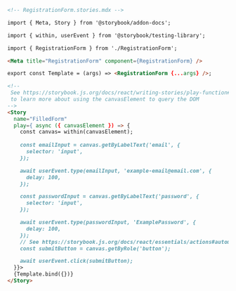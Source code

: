 ```md
<!-- RegistrationForm.stories.mdx -->

import { Meta, Story } from '@storybook/addon-docs';

import { within, userEvent } from '@storybook/testing-library';

import { RegistrationForm } from './RegistrationForm';

<Meta title="RegistrationForm" component={RegistrationForm} />

export const Template = (args) => <RegistrationForm {...args} />;

<!--  
 See https://storybook.js.org/docs/react/writing-stories/play-function#working-with-the-canvas
 to learn more about using the canvasElement to query the DOM
-->
<Story
  name="FilledForm"
  play={ async ({ canvasElement }) => {
    const canvas= within(canvasElement);
    
    const emailInput = canvas.getByLabelText('email', {
      selector: 'input',
    });

    await userEvent.type(emailInput, 'example-email@email.com', {
      delay: 100,
    });

    const passwordInput = canvas.getByLabelText('password', {
      selector: 'input',
    });

    await userEvent.type(passwordInput, 'ExamplePassword', {
      delay: 100,
    });
    // See https://storybook.js.org/docs/react/essentials/actions#automatically-matching-args to learn how to setup logging in the Actions panel
    const submitButton = canvas.getByRole('button');

    await userEvent.click(submitButton);
  }}>
  {Template.bind({})}
</Story>
```